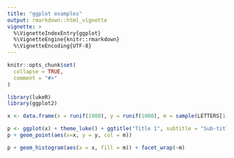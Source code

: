 ```yaml
---
title: "ggplot examples"
output: rmarkdown::html_vignette
vignette: >
  %\VignetteIndexEntry{ggplot}
  %\VignetteEngine{knitr::rmarkdown}
  %\VignetteEncoding{UTF-8}
---
```


```r
knitr::opts_chunk$set(
  collapse = TRUE,
  comment = "#>"
)
```

```r
library(lukeR)
library(ggplot2)
```

```r
x <- data.frame(x = runif(1000), y = runif(1000), m = sample(LETTERS[1:4], 1000, TRUE))

p <- ggplot(x) + theme_luke() + ggtitle("Title 1", subtitle = "Sub-title 1")
p + geom_point(aes(x=x, y = y, col = m))
```

```r
p + geom_histogram(aes(x = x, fill = m)) + facet_wrap(~m)
```


